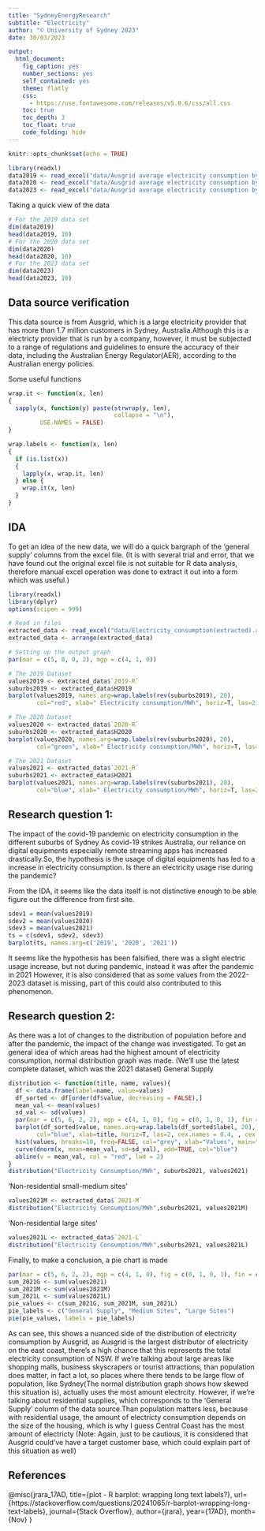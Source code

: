 ```yaml
---
title: "SydneyEnergyResearch"
subtitle: "Electricity"
author: "© University of Sydney 2023"
date: 30/03/2023

output:
  html_document:
    fig_caption: yes
    number_sections: yes
    self_contained: yes
    theme: flatly
    css: 
      - https://use.fontawesome.com/releases/v5.0.6/css/all.css
    toc: true
    toc_depth: 3
    toc_float: true
    code_folding: hide
---
```


```r
knitr::opts_chunk$set(echo = TRUE)
```

```r
library(readxl)
data2019 <- read_excel("data/Ausgrid average electricity consumption by LGA 201819.xlsx", range = "A1:Q40")
data2020 <- read_excel("data/Ausgrid average electricity consumption by LGA 2020.xlsx", range = "A2:Q43")
data2023 <- read_excel("data/Ausgrid average electricity consumption by LGA 202223 excel.xlsx", range = "A2:Q43")
```
Taking a quick view of the data
```r
# For the 2019 data set
dim(data2019)
head(data2019, 10)
# For the 2020 data set
dim(data2020)
head(data2020, 10)
# For the 2023 data set
dim(data2023)
head(data2023, 10)
```
## Data source verification
This data source is from Ausgrid, which is a large electricity provider that has more than 1.7 million customers in Sydney, Australia.Although this is a electricty provider that is run by a company, however, it must be subjected to a range of regulations and guidelines to ensure the accuracy of their data, including the Australian Energy Regulator(AER), according to the Australian energy policies.

Some useful functions
```r
wrap.it <- function(x, len)
{ 
  sapply(x, function(y) paste(strwrap(y, len), 
                              collapse = "\n"), 
         USE.NAMES = FALSE)
}

wrap.labels <- function(x, len)
{
  if (is.list(x))
  {
    lapply(x, wrap.it, len)
  } else {
    wrap.it(x, len)
  }
}
```
## IDA
To get an idea of the new data, we will do a quick bargraph of the 'general supply' columns from the excel file.
(It is with several trial and error, that we have found out the original excel file is not suitable for R data analysis, therefore manual excel operation was done to extract it out into a form which was useful.)
```r
library(readxl)
library(dplyr)
options(scipen = 999)

# Read in files
extracted_data <- read_excel("data/Electricity_consumption(extracted).xlsx")
extracted_data <- arrange(extracted_data)

# Setting up the output graph
par(mar = c(5, 8, 0, 2), mgp = c(4, 1, 0))

# The 2019 Dataset
values2019 <- extracted_data$`2019-R`
suburbs2019 <- extracted_data$H2019
barplot(values2019, names.arg=wrap.labels(rev(suburbs2019), 20), 
        col="red", xlab=" Electricity consumption/MWh", horiz=T, las=2, cex.names = 0.7)

# The 2020 Dataset
values2020 <- extracted_data$`2020-R`
suburbs2020 <- extracted_data$H2020
barplot(values2020, names.arg=wrap.labels(rev(suburbs2020), 20), 
        col="green", xlab=" Electricity consumption/MWh", horiz=T, las=2, cex.names = 0.7)

# The 2021 Dataset
values2021 <- extracted_data$`2021-R`
suburbs2021 <- extracted_data$H2021
barplot(values2021, names.arg=wrap.labels(rev(suburbs2021), 20), 
        col="blue", xlab=" Electricity consumption/MWh", horiz=T, las=2, cex.names = 0.7)
```

## Research question 1:
The impact of the covid-19 pandemic on electricity consumption in the different suburbs of Sydney
As covid-19 strikes Australia, our reliance on digital equipments especially remote streaming apps has increased drastically.So, the hypothesis is the usage of digital equipments has led to a increase in electricity consumption.
Is there an electricity usage rise during the pandemic?

From the IDA, it seems like the data itself is not distinctive enough to be able figure out the difference from first site.

```r
sdev1 = mean(values2019)
sdev2 = mean(values2020)
sdev3 = mean(values2021)
ts = c(sdev1, sdev2, sdev3)
barplot(ts, names.arg=c('2019', '2020', '2021'))
```
It seems like the hypothesis has been falsified, there was a slight electric usage increase, but not during pandemic, instead it was after the pandemic in 2021
However, it is also considered that as some values from the 2022-2023 dataset is missing, part of this could also contributed to this phenomenon.

## Research question 2:
As there was a lot of changes to the distribution of population before and after the pandemic, the impact of the change was investigated.
To get an general idea of which areas had the highest amount of electricity consumption, normal distribution graph was made.
(We'll use the latest complete dataset, which was the 2021 dataset)
General Supply
```r
distribution <- function(title, name, values){
  df <- data.frame(label=name, value=values)
  df_sorted <- df[order(df$value, decreasing = FALSE),]
  mean_val <- mean(values)
  sd_val <- sd(values)
  par(mar = c(5, 6, 2, 2), mgp = c(4, 1, 0), fig = c(0, 1, 0, 1), fin = c(6, 4))
  barplot(df_sorted$value, names.arg=wrap.labels(df_sorted$label, 20), 
        col="blue", xlab=title, horiz=T, las=2, cex.names = 0.4, , cex.lab=0.7, cex.axis=0.7)
  hist(values, breaks=10, freq=FALSE, col="grey", xlab="Values", main="Normal Distribution")
  curve(dnorm(x, mean=mean_val, sd=sd_val), add=TRUE, col="blue")
  abline(v = mean_val, col = "red", lwd = 2)
}
distribution("Electricity Consumption/MWh", suburbs2021, values2021)
```
'Non-residential small-medium sites'
```r
values2021M <- extracted_data$`2021-M`
distribution("Electricity Consumption/MWh",suburbs2021, values2021M)
```
'Non-residential large sites'
```r
values2021L <- extracted_data$`2021-L`
distribution("Electricity Consumption/MWh",suburbs2021, values2021L)
```
Finally, to make a conclusion, a pie chart is made
```r
par(mar = c(5, 6, 2, 2), mgp = c(4, 1, 0), fig = c(0, 1, 0, 1), fin = c(6, 4))
sum_2021G <- sum(values2021)
sum_2021M <- sum(values2021M)
sum_2021L <- sum(values2021L)
pie_values <- c(sum_2021G, sum_2021M, sum_2021L)
pie_labels <- c("General Supply", "Medium Sites", "Large Sites")
pie(pie_values, labels = pie_labels)
```
As can see, this shows a nuanced side of the distribution of electricity consumption by Ausgrid, as Ausgrid is the largest distributor of electricity on the east coast, there's a high chance that this represents the total electricity consumption of NSW.
If we're talking about large areas like shopping malls, business skyscrapers or tourist attractions, than population does matter, in fact a lot, so places where there tends to be large flow of population, like Sydney(The normal distribution graph shows how skewed this situation is), actually uses the most amount electrcity.
However, if we're talking about residential supplies, which corresponds to the 'General Supply' column of the data source.Than population matters less, because with residential usage, the amount of electricty consumption depends on the size of the housing, which is why I guess Central Coast has the most amount of electricty
(Note: Again, just to be cautious, it is considered that Ausgrid could've have a target customer base, which could explain part of this situation as well)

## References
@misc{jrara_17AD, title={plot - R barplot: wrapping long text labels?}, url={https://stackoverflow.com/questions/20241065/r-barplot-wrapping-long-text-labels}, journal={Stack Overflow}, author={jrara}, year={17AD}, month={Nov} }
